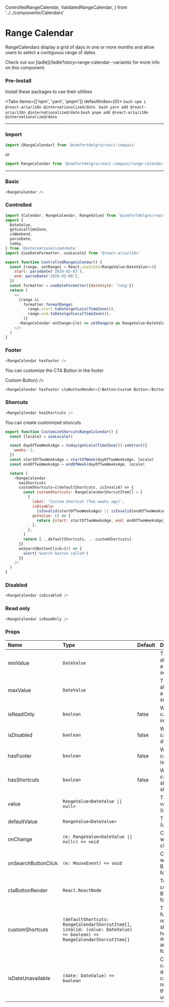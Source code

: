   ControlledRangeCalendar,
  ValidatedRangeCalendar,
} from '../../components/Calendars'

# Range Calendar

RangeCalendars display a grid of days in one or more months and allow users to select a contiguous range of dates.

<Callout>
  Check out our [ladle](/ladle?story=range-calendar--variants) for more info on
  this component.
</Callout>

### Pre-Install

Install these packages to use their utilities


<Tabs items={['npm', 'yarn', 'pnpm']} defaultIndex={0}>
  <Tab>```bash npm i @react-aria/i18n @internationalized/date ```</Tab>
  <Tab>``` bash yarn add @react-aria/i18n @internationalized/date ```</Tab>
  <Tab>``` bash pnpm add @react-aria/i18n @internationalized/date ```</Tab>
</Tabs>

---

### Import

```js
import {RangeCalendar} from '@comfortdelgro/react-compass'
```

or

```js
import RangeCalendar from '@comfortdelgro/react-compass/range-calendar'
```

---

### Basic

<section className={styles.componentShowcaseContainer}>
  <RangeCalendar />
</section>

```js
<RangeCalendar />
```

### Controlled

<section className={styles.componentShowcaseContainer}>
  <ControlledRangeCalendar />
</section>

```js
import {Calendar, RangeCalendar, RangeValue} from '@comfortdelgro/react-compass'
import {
  DateValue,
  getLocalTimeZone,
  isWeekend,
  parseDate,
  today,
} from '@internationalized/date'
import {useDateFormatter, useLocale} from '@react-aria/i18n'

export function ControlledRangeCalendar() {
  const [range, setRange] = React.useState<RangeValue<DateValue>>({
    start: parseDate('2020-02-03'),
    end: parseDate('2020-02-08'),
  })
  const formatter = useDateFormatter({dateStyle: 'long'})
  return (
    <>
      {range &&
        formatter.formatRange(
          range.start.toDate(getLocalTimeZone()),
          range.end.toDate(getLocalTimeZone()),
        )}
      <RangeCalendar onChange={(e) => setRange(e as RangeValue<DateValue>)} />
    </>
  )
}
```

### Footer

<section className={styles.componentShowcaseContainer}>
  <RangeCalendar hasFooter />
</section>

```js
<RangeCalendar hasFooter />
```

You can customize the CTA Button in the footer

<section className={styles.componentShowcaseContainer}>
  <RangeCalendar hasFooter ctaButtonRender={<Button>Custom Button</Button>} />
</section>

```js
<RangeCalendar hasFooter ctaButtonRender={<Button>Custom Button</Button>} />
```

### Shorcuts

<section className={styles.componentShowcaseContainer}>
  <RangeCalendar hasShortcuts />
</section>

```js
<RangeCalendar hasShortcuts />
```

You can create customized shorcuts


<section className={styles.componentShowcaseContainer}>
  <CustomizeShorcutsRangeCalendar />
</section>

```js {13-25}
export function CustomizeShorcutsRangeCalendar() {
  const {locale} = useLocale()

  const dayOfTwoWeeksAgo = today(getLocalTimeZone()).subtract({
    weeks: 2,
  })
  const startOfTwoWeeksAgo = startOfWeek(dayOfTwoWeeksAgo, locale)
  const endOfTwoWeeksAgo = endOfWeek(dayOfTwoWeeksAgo, locale)

  return (
    <RangeCalendar
      hasShortcuts
      customShortcuts={(defaultShortcuts, isInvalid) => {
        const customShortcuts: RangeCalendarShorcutItem[] = [
          {
            label: 'Custom Shortcut (Two weeks ago)',
            isDisable:
              isInvalid(startOfTwoWeeksAgo) || isInvalid(endOfTwoWeeksAgo),
            getValue: () => {
              return {start: startOfTwoWeeksAgo, end: endOfTwoWeeksAgo}
            },
          },
        ]
        return [...defaultShortcuts, ...customShortcuts]
      }}
      onSearchButtonClick={() => {
        alert('Search button called')
      }}
    />
  )
}
```

### Disabled

<section className={styles.componentShowcaseContainer}>
  <RangeCalendar isDisabled />
</section>

```js
<RangeCalendar isDisabled />
```

### Read only

<section className={styles.componentShowcaseContainer}>
  <RangeCalendar isReadOnly />
</section>

```js
<RangeCalendar isReadOnly />
```

### Props

| Name                 | Type                                                                                                                   | Default | Description                                                                                                                |
| :------------------- | :--------------------------------------------------------------------------------------------------------------------- | :------ | :------------------------------------------------------------------------------------------------------------------------- |
| minValue             | `DateValue`                                                                                                            |         | The minimum allowed date that a user may select.                                                                           |
| maxValue             | `DateValue`                                                                                                            |         | The maximum allowed date that a user may select.                                                                           |
| isReadOnly           | `boolean`                                                                                                              | false   | Whether the calendar value is immutable.                                                                                   |
| isDisabled           | `boolean`                                                                                                              | false   | Whether the calendar is disabled.                                                                                          |
| hasFooter            | `boolean`                                                                                                              | false   | Whether the calendar footer is shown.                                                                                      |
| hasShortcuts         | `boolean`                                                                                                              | false   | Whether the calendar shorcuts is shown.                                                                                    |
| value                | `RangeValue<DateValue \|\| null>`                                                                                      |         | The current value (controlled).                                                                                            |
| defaultValue         | `RangeValue<DateValue>`                                                                                                |         | The default value (uncontrolled).                                                                                          |
| onChange             | `(e: RangeValue<DateValue \|\| null>) => void`                                                                         |         | Callback fired when the value changes.                                                                                     |
| onSearchButtonClick | `(e: MouseEvent) => void`                                                                                              |         | Callback fired when the Search Button in the footer is clicked.                                                            |
| ctaButtonRender      | `React.ReactNode`                                                                                                      |         | To render custom CTA Button in the footer                                                                                  |
| customShortcuts      | `(defaultShortcuts: RangeCalendarShorcutItem[], isValid: (value: DateValue) => boolean) => RangeCalendarShorcutItem[]` |         | This callback function is to render custom shortcuts. It has two params: `defaultShortcuts` and `isInvalid` for user to use |
| isDateUnavailable    | `(date: DateValue) => boolean`                                                                                         |         | Callback that is called for each date of the calendar. If it returns true, then the date is unavailable.                   |
